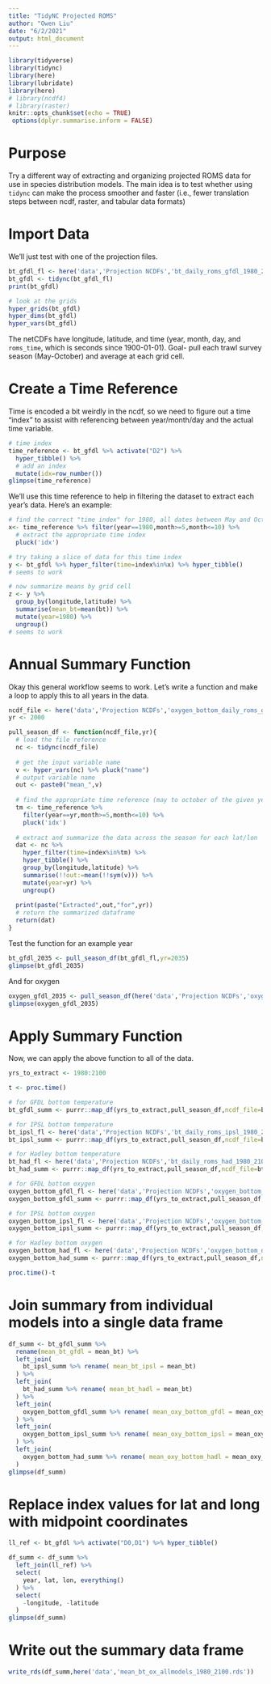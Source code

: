 ```yaml
---
title: "TidyNC Projected ROMS"
author: "Owen Liu"
date: "6/2/2021"
output: html_document
---
```


```r
library(tidyverse)
library(tidync)
library(here)
library(lubridate)
library(here)
# library(ncdf4)
# library(raster)
knitr::opts_chunk$set(echo = TRUE)
 options(dplyr.summarise.inform = FALSE)
```

# Purpose

Try a different way of extracting and organizing projected ROMS data for use in species distribution models. The main idea is to test whether using `tidync` can make the process smoother and faster (i.e., fewer translation steps between ncdf, raster, and tabular data formats)

# Import Data

We'll just test with one of the projection files.

```r
bt_gfdl_fl <- here('data','Projection NCDFs','bt_daily_roms_gfdl_1980_2100.nc')
bt_gfdl <- tidync(bt_gfdl_fl)
print(bt_gfdl)
```

```r
# look at the grids
hyper_grids(bt_gfdl)
hyper_dims(bt_gfdl)
hyper_vars(bt_gfdl)
```


The netCDFs have longitude, latitude, and time (year, month, day, and `roms_time`, which is seconds since 1900-01-01). Goal- pull each trawl survey season (May-October) and average at each grid cell.

# Create a Time Reference

Time is encoded a bit weirdly in the ncdf, so we need to figure out a time "index" to assist with referencing between year/month/day and the actual time variable.

```r
# time index
time_reference <- bt_gfdl %>% activate("D2") %>% 
  hyper_tibble() %>% 
  # add an index
  mutate(idx=row_number())
glimpse(time_reference)
```

We'll use this time reference to help in filtering the dataset to extract each year's data. Here's an example:

```r
# find the correct "time index" for 1980, all dates between May and October inclusive
x<- time_reference %>% filter(year==1980,month>=5,month<=10) %>% 
  # extract the appropriate time index
  pluck('idx')

# try taking a slice of data for this time index
y <- bt_gfdl %>% hyper_filter(time=index%in%x) %>% hyper_tibble()
# seems to work

# now summarize means by grid cell
z <- y %>% 
  group_by(longitude,latitude) %>% 
  summarise(mean_bt=mean(bt)) %>% 
  mutate(year=1980) %>% 
  ungroup()
# seems to work
```

# Annual Summary Function

Okay this general workflow seems to work. Let's write a function and make a loop to apply this to all years in the data.

```r

ncdf_file <- here('data','Projection NCDFs','oxygen_bottom_daily_roms_gfdl_1980_2100.nc')
yr <- 2000

pull_season_df <- function(ncdf_file,yr){
  # load the file reference
  nc <- tidync(ncdf_file)
  
  # get the input variable name
  v <- hyper_vars(nc) %>% pluck("name")
  # output variable name
  out <- paste0("mean_",v)
  
  # find the appropriate time reference (may to october of the given year)
  tm <- time_reference %>% 
    filter(year==yr,month>=5,month<=10) %>% 
    pluck('idx')
  
  # extract and summarize the data across the season for each lat/lon
  dat <- nc %>% 
    hyper_filter(time=index%in%tm) %>%
    hyper_tibble() %>% 
    group_by(longitude,latitude) %>% 
    summarise(!!out:=mean(!!sym(v))) %>% 
    mutate(year=yr) %>% 
    ungroup()
  
  print(paste("Extracted",out,"for",yr))
  # return the summarized dataframe
  return(dat)
}
```

Test the function for an example year

```r
bt_gfdl_2035 <- pull_season_df(bt_gfdl_fl,yr=2035)
glimpse(bt_gfdl_2035)
```

And for oxygen

```r
oxygen_gfdl_2035 <- pull_season_df(here('data','Projection NCDFs','oxygen_bottom_daily_roms_gfdl_1980_2100.nc'),yr=2035)
glimpse(oxygen_gfdl_2035)
```


# Apply Summary Function

Now, we can apply the above function to all of the data.

```r
yrs_to_extract <- 1980:2100
```

```r

t <- proc.time()

# for GFDL bottom temperature
bt_gfdl_summ <- purrr::map_df(yrs_to_extract,pull_season_df,ncdf_file=bt_gfdl_fl)

# for IPSL bottom temperature
bt_ipsl_fl <- here('data','Projection NCDFs','bt_daily_roms_ipsl_1980_2100.nc')
bt_ipsl_summ <- purrr::map_df(yrs_to_extract,pull_season_df,ncdf_file=bt_ipsl_fl)

# for Hadley bottom temperature
bt_had_fl <- here('data','Projection NCDFs','bt_daily_roms_had_1980_2100.nc')
bt_had_summ <- purrr::map_df(yrs_to_extract,pull_season_df,ncdf_file=bt_had_fl)

# for GFDL bottom oxygen
oxygen_bottom_gfdl_fl <- here('data','Projection NCDFs','oxygen_bottom_daily_roms_gfdl_1980_2100.nc')
oxygen_bottom_gfdl_summ <- purrr::map_df(yrs_to_extract,pull_season_df,ncdf_file=oxygen_bottom_gfdl_fl)

# for IPSL bottom oxygen
oxygen_bottom_ipsl_fl <- here('data','Projection NCDFs','oxygen_bottom_daily_roms_ipsl_1980_2100.nc')
oxygen_bottom_ipsl_summ <- purrr::map_df(yrs_to_extract,pull_season_df,ncdf_file=oxygen_bottom_ipsl_fl)

# for Hadley bottom oxygen
oxygen_bottom_had_fl <- here('data','Projection NCDFs','oxygen_bottom_daily_roms_had_1980_2100.nc')
oxygen_bottom_had_summ <- purrr::map_df(yrs_to_extract,pull_season_df,ncdf_file=oxygen_bottom_had_fl)

proc.time()-t
```

# Join summary from individual models into a single data frame

```r

df_summ <- bt_gfdl_summ %>%
  rename(mean_bt_gfdl = mean_bt) %>%
  left_join(
    bt_ipsl_summ %>% rename( mean_bt_ipsl = mean_bt)
  ) %>%
  left_join(
    bt_had_summ %>% rename( mean_bt_hadl = mean_bt)
  ) %>%
  left_join(
    oxygen_bottom_gfdl_summ %>% rename( mean_oxy_bottom_gfdl = mean_oxy_bottom)
  ) %>%
  left_join(
    oxygen_bottom_ipsl_summ %>% rename( mean_oxy_bottom_ipsl = mean_oxy_bottom)
  ) %>%
  left_join(
    oxygen_bottom_had_summ %>% rename( mean_oxy_bottom_hadl = mean_oxy_bottom)
  ) 
glimpse(df_summ)

```

# Replace index values for lat and long with midpoint coordinates

```r

ll_ref <- bt_gfdl %>% activate("D0,D1") %>% hyper_tibble()

df_summ <- df_summ %>%
  left_join(ll_ref) %>%
  select(
    year, lat, lon, everything()
  ) %>%
  select(
    -longitude, -latitude
  )
glimpse(df_summ)

```

# Write out the summary data frame

```r

write_rds(df_summ,here('data','mean_bt_ox_allmodels_1980_2100.rds'))

```